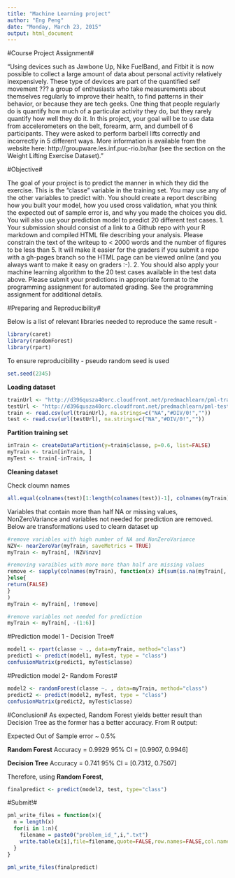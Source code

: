 ```yaml
---
title: "Machine Learning project"
author: "Eng Peng"
date: "Monday, March 23, 2015"
output: html_document
---
```


#Course Project Assignment#

"Using devices such as Jawbone Up, Nike FuelBand, and Fitbit it is now possible to collect a large amount of data about personal activity relatively inexpensively. These type of devices are part of the quantified self movement ??? a group of enthusiasts who take measurements about themselves regularly to improve their health, to find patterns in their behavior, or because they are tech geeks. One thing that people regularly do is quantify how much of a particular activity they do, but they rarely quantify how well they do it. In this project, your goal will be to use data from accelerometers on the belt, forearm, arm, and dumbell of 6 participants. They were asked to perform barbell lifts correctly and incorrectly in 5 different ways. More information is available from the website here: http://groupware.les.inf.puc-rio.br/har (see the section on the Weight Lifting Exercise Dataset)."

#Objective#

The goal of your project is to predict the manner in which they did the exercise. This is the "classe" variable in the training set. You may use any of the other variables to predict with. You should create a report describing how you built your model, how you used cross validation, what you think the expected out of sample error is, and why you made the choices you did. You will also use your prediction model to predict 20 different test cases. 1. Your submission should consist of a link to a Github repo with your R markdown and compiled HTML file describing your analysis. Please constrain the text of the writeup to < 2000 words and the number of figures to be less than 5. It will make it easier for the graders if you submit a repo with a gh-pages branch so the HTML page can be viewed online (and you always want to make it easy on graders :-). 2. You should also apply your machine learning algorithm to the 20 test cases available in the test data above. Please submit your predictions in appropriate format to the programming assignment for automated grading. See the programming assignment for additional details.

#Preparing and Reproducibility#

Below is a list of relevant libraries needed to reproduce the same result -
```r
library(caret)
library(randomForest)
library(rpart)
```
To ensure reproducibility - pseudo random seed is used
```r
set.seed(2345)
```

**Loading dataset**

```r
trainUrl <- "http://d396qusza40orc.cloudfront.net/predmachlearn/pml-training.csv"
testUrl <- "http://d396qusza40orc.cloudfront.net/predmachlearn/pml-testing.csv"
train <- read.csv(url(trainUrl), na.strings=c("NA","#DIV/0!",""))
test <- read.csv(url(testUrl), na.strings=c("NA","#DIV/0!",""))
```

**Partition training set**
```r
inTrain <- createDataPartition(y=train$classe, p=0.6, list=FALSE)
myTrain <- train[inTrain, ]
myTest <- train[-inTrain, ]
```

**Cleaning dataset**

Check cloumn names
```r
all.equal(colnames(test)[1:length(colnames(test))-1], colnames(myTrain)[1:length(colnames(myTrain))-1])
```

Variables that contain more than half NA or missing values, NonZeroVariance and variables not needed for prediction are removed. Below are transformations used to clearn dataset up

```r
#remove variables with high number of NA and NonZeroVariance
NZV<- nearZeroVar(myTrain, saveMetrics = TRUE)
myTrain <- myTrain[, !NZV$nzv]

#removing varaibles with more more than half are missing values
remove <- sapply(colnames(myTrain), function(x) if(sum(is.na(myTrain[, x])) > 0.50*nrow(myTrain))    {return(TRUE)
}else{
return(FALSE)
}
)
myTrain <- myTrain[, !remove]

#remove variables not needed for prediction
myTrain <- myTrain[, -(1:6)]
```
#Prediction model 1 - Decision Tree#
```r
model1 <- rpart(classe ~ ., data=myTrain, method="class")
predict1 <- predict(model1, myTest, type = "class")
confusionMatrix(predict1, myTest$classe)
```

#Prediction model 2- Random Forest#
```r
model2 <- randomForest(classe ~. , data=myTrain, method="class")
predict2 <- predict(model2, myTest, type = "class")
confusionMatrix(predict2, myTest$classe)
```

#Conclusion#
As expected, Random Forest yields better result than Decision Tree as the former has a better accuracy. From R output:

Expected Out of Sample error ~ 0.5%

**Random Forest**
Accuracy = 0.9929
95% CI = [0.9907, 0.9946]

**Decision Tree**
Accuracy = 0.741
95% CI = [0.7312, 0.7507]

Therefore, using **Random Forest**,
```r
finalpredict <- predict(model2, test, type="class")
```

#Submit!#
```r
pml_write_files = function(x){
  n = length(x)
  for(i in 1:n){
    filename = paste0("problem_id_",i,".txt")
    write.table(x[i],file=filename,quote=FALSE,row.names=FALSE,col.names=FALSE)
  }
}

pml_write_files(finalpredict)
```
